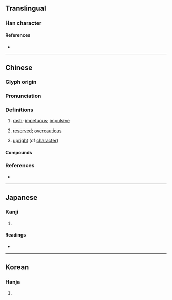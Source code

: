 {{character info}}
==Translingual==

===Han character===
{{Han char|rn=94|rad=犬|as=07|sn=10|four=46227|canj=KHRB|ids=⿰犭肙}}

====References====
* {{Han ref|kx=0711.280|dkj=20426|dj=1123.260|hdz=21349.050|uh=72F7|ud=29431|bh=AF58|bd=44888}}

----

==Chinese==
{{zh-forms}}

===Glyph origin===
{{Han etym}}

===Pronunciation===
{{zh-pron
|m=juàn
|c=gyun3,gyun1
|mc=y
|oc=y
|cat=a
}}

===Definitions===
{{zh-hanzi}}

# {{lb|zh|literary}} [[rash]]; [[impetuous]]; [[impulsive]]
# {{lb|zh|literary}} [[reserved]]; [[overcautious]]
# {{lb|zh|literary}} [[upright]] (of [[character]])

====Compounds====
{{zh-der|狂狷|狷介|狷傲|狷忿|狷急|狷狹}}

===References===
* {{R:yue:Hanzi}}

----

==Japanese==

===Kanji===
{{ja-kanji|grade=|rs=犬07}}

# {{rfdef|ja|sort=犬07}}

====Readings====
* {{ja-readings|on=けん|kun=ためらう, きのみじかい}}

----

==Korean==

===Hanja===
{{ko-hanja|hangeul=견|eumhun=|rv=gyeon|mr=kyŏn|y=kyen}}

# {{rfdef|ko|sort=犬07}}